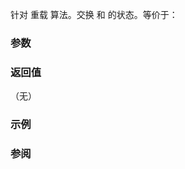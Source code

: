 {{title|swap{{small|(std::mdspan)}}}}
{{cpp/container/mdspan/navbar}}

{{ddcl|since=c++23|
friend constexpr void swap( mdspan&amp; x, mdspan&amp; y ) noexcept;
}}

针对 {{rlpt|/|std::mdspan}} 重载 {{ltt|cpp/utility/swap|std::swap}} 算法。交换 {{c|x}} 和 {{c|y}} 的状态。等价于：

{{box|
{{c/core|std::}}{{ltt|cpp/utility/swap}}{{c/core|(x.}}{{rlpsi|/#acc_}}{{c/core|, y.}}{{rlpsi|/#acc_}}{{c/core|);}}&lt;br&gt;
{{c/core|std::}}{{ltt|cpp/utility/swap}}{{c/core|(x.}}{{rlpsi|/#map_}}{{c/core|, y.}}{{rlpsi|/#map_}}{{c/core|);}}&lt;br&gt;
{{c/core|std::}}{{ltt|cpp/utility/swap}}{{c/core|(x.}}{{rlpsi|/#ptr_}}{{c/core|, y.}}{{rlpsi|/#ptr_}}{{c/core|);}}
}}

{{cpp/hidden friend|{{tt|std::mdspan}}}}

===参数===
{{par begin}}
{{par|x, y|要交换状态的 {{rlpt|/|mdspan}} 对象}}
{{par end}}

===返回值===
（无）

===示例===
{{example
|code=
|output=
}}

===参阅===
{{todo}}

{{langlinks|de|en|es|ja|ru}}